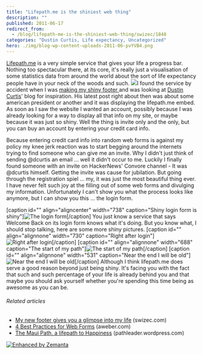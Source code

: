 ```yaml
---
title: "Lifepath.me is the shiniest web thing"
description: ""
published: 2011-06-17
redirect_from:
  - /blog/lifepath-me-is-the-shiniest-web-thing/swizec/1848
categories: "Dustin Curtis, Life expectancy, Uncategorized"
hero: ./img/blog-wp-content-uploads-2011-06-pvYVB4.png
---
```


[Lifepath.me](http://lifepath.me/swizec) is a very simple service that gives your life a progress bar. Nothing too spectacular there, at its core, it's really just a visualisation of some statistics data from around the world about the sort of life expectancy people have in your neck of the woods and such. ![](./img/blog-wp-content-uploads-2011-06-pvYVB4.png)I found the service by accident when I was [making my shiny footer ](http://swizec.com/blog/my-footer-gives-you-a-glimpse-into-my-life/swizec/1840 "My new footer gives you a glimpse into my life")and was looking at [Dustin Curtis](http://dustincurtis.com/ "Dustin Curtis")' blog for inspiration. His latest post right about then was about some american president or another and it was displaying the lifepath.me embed. As soon as I saw the website I wanted an account, possibly because I was already looking for a way to display all that info on my site, or maybe because it was just so shiny. Well the thing is invite only and the only, but you can buy an account by entering your credit card info.

<!-- more -->

Because entering credit card info into random web forms is against my policy my knee jerk reaction was to start begging around the internets trying to find someone who can give me an invite. Why I didn't just think of sending @dcurtis an email ... well it didn't occur to me. Luckily I finally found someone with an invite on HackerNews' Convore channel - It was @dcurtis himself. Getting the invite was cause for jubilation. But going through the registration spiel ... my, it was just the most beautiful thing ever. I have never felt such joy at the filling out of some web forms and divulging my information. Unfortunately I can't show you what the process looks like anymore, but I can show you this ... the login form.

\[caption id="" align="aligncenter" width="738" caption="Shiny login form is shiny"]![](./img/blog-wp-content-uploads-2011-06-Vdo2i4.png "The login form")\[/caption] You just know a service that says Welcome Back on its login form knows what it's doing. But you know what, I should stop talking, here are some more shiny pictures. \[caption id="" align="alignnone" width="730" caption="Right after login"]![](./img/blog-wp-content-uploads-2011-06-pvYVB4.png "Right after login")\[/caption] \[caption id="" align="alignnone" width="688" caption="The start of my path"]![](./img/blog-wp-content-uploads-2011-06-QEj894.png "The start of my path")\[/caption] \[caption id="" align="alignnone" width="531" caption="Near the end I will be old"]![](./img/blog-wp-content-uploads-2011-06-TkHsM4.png "Near the end I will be old")\[/caption] Although I think lifepath.me does serve a good reason beyond just being shiny. It's facing you with the fact that such and such percentage of your life is already behind you and that maybe you should ask yourself whether you're spending this time being as awesome as you can be.

###### Related articles

- [My new footer gives you a glimpse into my life](http://swizec.com/blog/my-footer-gives-you-a-glimpse-into-my-life/swizec/1840) (swizec.com)
- [4 Best Practices for Web Forms](http://www.aweber.com/blog/email-marketing/4-best-practices-for-web-forms.htm) (aweber.com)
- [The Maui Path, a lifepath to Happiness](http://pathleader.wordpress.com/2010/04/10/the-maui-path-a-lifepath-to-happiness/) (pathleader.wordpress.com)

[![Enhanced by Zemanta](http://img.zemanta.com/zemified_e.png?x-id=bf690755-23c5-4f42-8355-89e47f31d703)](http://www.zemanta.com/ "Enhanced by Zemanta")
